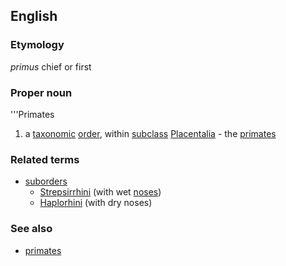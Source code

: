 ==English==
===Etymology===
{{L.}} ''primus'' chief or first
===Proper noun===
{{wikipedia}}
'''Primates
#a [[taxonomic]] [[order]], within [[subclass]] [[Placentalia]] - the [[primate]]s
===Related terms===
{{wikispecies}}
*[[suborder]]s
**[[Strepsirrhini]] (with wet [[nose]]s)
**[[Haplorhini]] (with dry noses)
===See also===
*[[primates]]